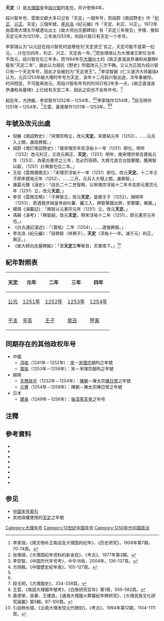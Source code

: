 {{Eranamebox|年号=天定
|起讫时间= 1251年－1254年
|政权= [[大理国|大理国]]
|帝王=[[段兴智|段兴智]]
|历时= 4年
|timeline=<timeline>
ImageSize  = width:200 height:50
PlotArea   = width:180 height:30 left:10 bottom:20
TimeAxis   = orientation:horizontal
DateFormat = yyyy
Period     = from:937 till:1254
AlignBars  = early
ScaleMajor = increment:50 start:937
Colors =
  id:canvas value:rgb(1,1,0.85)
BackgroundColors = canvas:canvas
PlotData =
  width:15 color:black
  bar:era from:start till:end
  bar:era from:1251 till:1254 color:red
  bar:era from:1251 till:1254 color:red
</timeline>
|说明= <span style="color: red">'''天定'''</span>在大理及<span style="color: red">'''段興智'''</span>时期的位置。
}}
'''天定'''（{{kj|1251年||1254年|}}）是[[大理国|大理国]]皇帝[[段兴智|段兴智]]的[[年号|年号]]，共计使用4年。

段兴智年号，雲南文獻大多只记有「天定」一個年号，而胡蔚《南詔野史》作「[[利正|利正]]、[[兴正|兴正]]、天定」三個年號，[[李兆洛|李兆洛]]《纪元编》作「天定、利正、兴正」。1972年由雲南大理五华楼遗址出土《故大师白氏墓碑铭》有「天定三年癸丑」字樣，推知天定元年为1251年，三年為1253年，則段兴智只有天定一个年号。

李家瑞认为“以元廷在段兴智死时追赠他为‘天定贤王’言之，天定可能不是第一纪元。...计在位四年，利正、兴正、天定各一年。”<ref name="李家瑞">李家瑞，《用文物补正南诏及大理国的纪年》，《历史研究》，1958年第7期，70-74頁。</ref>而张增祺认为大理诸王即位当年不改元，段兴智在位三年多。而1964年在[[大理|大理]]出土的《故正直温良恭谦和尚墓碑》载有“天定二年”，据此认为胡氏《野史》所载改元三次不确。又认为正因为段兴智只有一个天定年号，因此才会被封为“天定贤王”。<ref>张增祺，《大理国纪年资料的新发现》，《考古》，1977年第3期。</ref>李崇智据《仁义道济大师墓铭》认为，元兵1253年破大理时年号为天定，该年十二月段兴智出逃，次年春被俘。时间短促，不可能再改元。而段兴智有年号的时间只有2年多一点，《故正直温良恭谦和尚墓碑》上已经有天定二年，因此之前也不会有年号。<ref name="李崇智">李崇智，《中国历代年号考》，中华书局，2004年，136-137頁。</ref>

起訖年，方詩銘、李崇智作1252年－1254年，<ref>方詩銘，《中國歷史紀年表》，105-127頁。</ref><ref name="李崇智"/>李家瑞作1254年，<ref name="李家瑞"/>段玉明作1251年－1254年，<ref>段玉明，《大理國史》，334-338頁。</ref>王雲、黃德榮作1251年－1253年。<ref>王雲，《南詔大理國年號考》，《白族研究百年》第1冊，559-582頁。</ref><ref>黃德榮、吳華、王建昌，《通海大理國火葬墓紀年碑研究》，《大理民族文化研究論叢》第5輯，87-100頁。</ref>

==年號及改元出處==
*倪輅《南詔野史》：「宋理宗時立，改元'''天定'''。宋寶祐元年（1253），……元兵入上關，虜段興智。」
*胡蔚《增訂南詔野史》：「南宋理宗辛亥淳祐十一年（1251）即位，明年（1252）改元利正，又改元興正、'''天定'''。（1251）明年，南宋理宗癸丑寶祐元年（1253），為蒙古憲宗之三年，忽必烈班師。大將兀良合台拔鄯闡，獲興智以獻，（1251）計興智在位二年。」
*王崧《雲南備徵志》：「宋理宗淳祐十一年（1251）即位，改元'''天定'''。十二年壬子即宋寶祐元年（1252），……二月，元兵入大理上關，虜興智。」
*諸葛元聲《滇史》：「段氏二十二世智興，以宋理宗淳祐十二年辛亥即元憲宗元年（1251）立，改元'''天定'''。」
*李京《雲南志略》：「子興智立，改元'''天定'''，是歲壬子（1252）。越明年（1253），欽遇我世祖皇帝由吐蕃、麗江入，興智舉國出奔，至鄯闡，被擒。」
*楊慎《滇載記》：「興智以元憲宗元年（1251）立，改元'''天定'''。」
*馮蘇《滇考》：「興智嗣，改元'''天定'''，時宋淳祐十二年（1251），即元憲宗元年也。」
*《白古通記淺述》：「〔寶祐〕二年（1254），……遂擒興智。」
*李兆洛《紀元編》：「段興智〈祥興子〉，'''天定'''〈淳祐十一年。滅于元〉利正，興正。」
*《故大師白氏墓碑銘》：「至'''天定三年'''癸丑，天軍南下。」<ref>引自杨长城，《云南大理发现元代碑刻》，《考古》，1994年第12期，1104-1111頁。</ref>

==紀年對照表==
{| class="wikitable"  style="text-align:center;"
!天定!!元年!!二年!!三年!!四年
|-
![[公元|公元]]
|[[1251年|1251年]]||[[1252年|1252年]]||[[1253年|1253年]]||[[1254年|1254年]]
|-
![[干支|干支]]
|[[辛亥|辛亥]]||[[壬子|壬子]]||[[癸丑|癸丑]]||[[甲寅|甲寅]]
|}

==同期存在的其他政权年号==
*中國
**[[淳祐|淳祐]]（1241年－1252年）：[[南宋|宋]]－[[宋理宗|宋理宗]]趙昀之年號
**[[寳祐|寳祐]]（1253年－1258年）：宋－宋理宗趙昀之年號
*越南
**[[天應政平|天應政平]]（1232年－1254年）：[[陳朝_(越南)|陳朝]]－陳太宗[[陳日煚|陳日煚]]之年號
**[[元豐_(越南)|元豐]]（1254年－1258年）：陳朝－陳太宗陳日煚之年號
*日本
**[[建長|建長]]（1249年－1256年）：[[後深草天皇|後深草天皇]]之年号

==注釋==
{{Reflist}}

==參考資料==
*{{zh}}{{Cite book| author =[[方詩銘|方詩銘]]| title =中國歷史紀年表| edition = | url = |date=2007-03| publisher =上海人民出版社| location = | ISBN =9787208067899}}
*{{zh}}{{Cite book| author =[[鄧洪波|鄧洪波]]| title =東亞歷史年表| edition = | url = |date=2005-03| publisher =國立臺灣大學出版中心| location = | ISBN =9789860005189}}
*{{zh}}{{Cite book| author =[[李崇智|李崇智]]| title =中國歷代年號考| edition = | url = |date=2004-12| publisher =中華書局| location = | ISBN =9787101025125}}
*{{zh}}{{Cite book| author =[[段玉明|段玉明]]| title =大理國史| edition = | url = |date=2001-01| publisher =雲南人民出版社| location = | ISBN =9787811128109}}
*{{zh}}{{Cite book| author =[[趙寅松|趙寅松]]主編| title =白族研究百年| edition = | url = |date=2008-04| publisher =民族出版社| location = | ISBN =9787105092178}}
*{{zh}}{{Cite book| author =[[木芹|木芹]]| title =南詔野史會証| edition = | url = |date=1990-03| publisher =雲南人民出版社| location = | ISBN =7222005412}}
*{{zh}}{{Cite book| author =[[尤中|尤中]]| title =尤中文集| edition = | url = |date=2009-08| publisher =雲南人民出版社| location = | ISBN =9787811128109}}
*{{zh}}{{Cite book| author =[[寸雲激|寸雲激]]| title =大理民族文化研究論叢：第5輯| edition = | url = |date=2012-07| publisher =民族出版社| location = | ISBN =9787105119691}}

==参见==
*[[中国年号列表#南詔及大理|中国年号索引]]
*其他政權使用的[[天定|天定]]之年號

{{年号|[[道隆|道隆]]|[[中国年号列表|大理年号]]|--}}
{{大理国年号}}

[[Category:大理年号|Category:大理年号]]
[[Category:13世纪中国年号|Category:13世纪中国年号]]
[[Category:1250年代中国政治|Category:1250年代中国政治]]